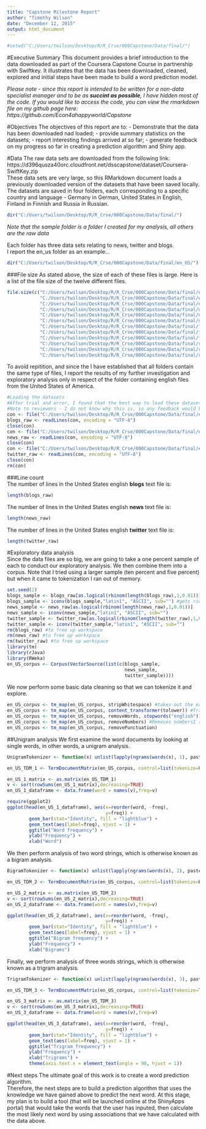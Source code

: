 ```yaml
---
title: "Capstone Milestone Report"
author: "Timothy Wilson"
date: "December 12, 2015"
output: html_document
---
```

```r
#setwd("C:/Users/twilson/Desktop/R/R_Crse/000Capstone/Data/final/")
```

#Executive Summary
This document provides a brief introduction to the data downloaded as part of the Coursera Capstone Course in partnership with Swiftkey. 
It illustrates that the data has been downloaded, cleaned, explored and initial steps have been made to build a word prediction model. 
  
*Please note - since this report is intended to be written for a non-data specialist manager and to be as **succint as possible**, I have hidden most of the code.  If you would like to access the code, you can view the rmarkdown file on my github page here: https://github.com/Econ4ahappyworld/Capstone*


#Objectives
The objectives of this report are to:
- Demonstrate that the data has been downloaded nad loaded;
- provide summary statistics on the datasets;
- report interesting findings arrived at so far;
- generate feedback on my progress so far in creating a prediction algorithm and Shiny app.

#Data
The raw data sets are downloaded from the following link:
https://d396qusza40orc.cloudfront.net/dsscapstone/dataset/Coursera-SwiftKey.zip  
These data sets are very large, so this RMarkdown document loads a previously downloaded version of the datasets that have been saved locally. 
The datasets are saved in four folders, each corresponding to a specific country and language - Germany in German, United States in English, Finland in Finnish and Russia in Russian. 
```r
dir("C:/Users/twilson/Desktop/R/R_Crse/000Capstone/Data/final/")
```
*Note that the sample folder is a folder I created for my analysis, all others are the raw data*
  
Each folder has three data sets relating to news, twitter and blogs.  
I report the en_us folder as an example...
```r
dir("C:/Users/twilson/Desktop/R/R_Crse/000Capstone/Data/final/en_US/")
```
  
###File size
As stated above, the size of each of these files is large.  Here is a list of the file size of the twelve different files.    
```r
file.size(c("C:/Users/twilson/Desktop/R/R_Crse/000Capstone/Data/final/en_US/en_US.blogs.txt",
            "C:/Users/twilson/Desktop/R/R_Crse/000Capstone/Data/final/en_US/en_US.news.txt",
            "C:/Users/twilson/Desktop/R/R_Crse/000Capstone/Data/final/en_US/en_US.twitter.txt",
            "C:/Users/twilson/Desktop/R/R_Crse/000Capstone/Data/final/de_DE/de_DE.blogs.txt",
            "C:/Users/twilson/Desktop/R/R_Crse/000Capstone/Data/final/de_DE/de_DE.news.txt",
            "C:/Users/twilson/Desktop/R/R_Crse/000Capstone/Data/final/de_DE/de_DE.twitter.txt",
            "C:/Users/twilson/Desktop/R/R_Crse/000Capstone/Data/final/fi_FI/fi_FI.blogs.txt",
            "C:/Users/twilson/Desktop/R/R_Crse/000Capstone/Data/final/fi_FI/fi_FI.news.txt",
            "C:/Users/twilson/Desktop/R/R_Crse/000Capstone/Data/final/fi_FI/fi_FI.twitter.txt",
            "C:/Users/twilson/Desktop/R/R_Crse/000Capstone/Data/final/ru_RU/ru_RU.blogs.txt",
            "C:/Users/twilson/Desktop/R/R_Crse/000Capstone/Data/final/ru_RU/ru_RU.news.txt",
            "C:/Users/twilson/Desktop/R/R_Crse/000Capstone/Data/final/ru_RU/ru_RU.twitter.txt"))
```
To avoid repitition, and since the I have established that all folders contain the same type of files, I report the results of my further investigation and exploratory analysis only in respect of the folder containing english files from the United States of America.

  
```r
#Loading the datasets
#After trial and error, I found that the best way to load these datasets appears to be by establishing a connection and then using the binary mode of opening.
#Note to reviewers - I do not know why this is, so any feedback would be very much appreciated!  thanks!
con <- file("C:/Users/twilson/Desktop/R/R_Crse/000Capstone/Data/final/en_US/en_US.blogs.txt", open = "rb" )
blogs_raw <- readLines(con, encoding = "UTF-8")
close(con)
con <- file("C:/Users/twilson/Desktop/R/R_Crse/000Capstone/Data/final/en_US/en_US.news.txt", open = "rb" )
news_raw <- readLines(con, encoding = "UTF-8")
close(con)
con <- file("C:/Users/twilson/Desktop/R/R_Crse/000Capstone/Data/final/en_US/en_US.twitter.txt", open = "rb" )
twitter_raw <- readLines(con, encoding = "UTF-8")
close(con)
rm(con)
```
  
###Line count  
The number of lines in the United States english **blogs** text file is:  
```r
length(blogs_raw)
```
The number of lines in the United States english **news** text file is:  
```r
length(news_raw)
```
The number of lines in the United States english **twitter** text file is:  
```r
length(twitter_raw)
```
  
#Exploratory data analysis  
Since the data files are so big, we are going to take a one percent sample of each to conduct our exploratory analysis.
We then combine them into a corpus.  Note that I tried using a larger sample (ten percent and five percent) but when it came to tokenization I ran out of memory. 
```r
set.seed(2)
blogs_sample <- blogs_raw[as.logical(rbinom(length(blogs_raw),1,0.01))]
blogs_sample <- iconv(blogs_sample,"latin1", "ASCII", sub="") #gets rid of characters that aren't english (as defined by ASCII categorisation).  I learnt by trial and error that this avoids difficulties later on when we tokenize the data.
news_sample <- news_raw[as.logical(rbinom(length(news_raw),1,0.01))]
news_sample <- iconv(news_sample,"latin1", "ASCII", sub="")
twitter_sample <- twitter_raw[as.logical(rbinom(length(twitter_raw),1,0.01))]
twitter_sample <- iconv(twitter_sample,"latin1", "ASCII", sub="")
rm(blogs_raw) #to free up workspace
rm(news_raw) #to free up workspace
rm(twitter_raw) #to free up workspace
library(tm)
library(rJava)
library(RWeka)
en_US_corpus <- Corpus(VectorSource(list(c(blogs_sample,
                                           news_sample,
                                           twitter_sample))))
```
We now perform some basic data cleaning so that we can tokenize it and explore.
```r
en_US_corpus <- tm_map(en_US_corpus, stripWhitespace) #takes out the extra whitespace that we don't need
en_US_corpus <- tm_map(en_US_corpus, content_transformer(tolower)) #Transforms all words to lower case
en_US_corpus <- tm_map(en_US_corpus, removeWords, stopwords("english")) #removes stopwords.
en_US_corpus <- tm_map(en_US_corpus, removeNumbers) #Removes numbersI subsequently learnt you have to do this or else numbers are by far the most common "word".
en_US_corpus <- tm_map(en_US_corpus, removePunctuation)
```  
##Unigram analysis
We first examine the word documents by looking at single words, in other words, a unigram analysis.
```r
UnigramTokenizer <- function(x) unlist(lapply(ngrams(words(x), 1), paste, collapse = " "), use.names = FALSE)

en_US_TDM_1 <- TermDocumentMatrix(en_US_corpus, control=list(tokenize=UnigramTokenizer)) #Tokenization.  Note - this action can take some time.

en_US_1_matrix <- as.matrix(en_US_TDM_1)
v <- sort(rowSums(en_US_1_matrix),decreasing=TRUE)
en_US_1_dataframe <- data.frame(word = names(v),freq=v)
```
  
```r
require(ggplot2)
ggplot(head(en_US_1_dataframe), aes(x=reorder(word, -freq),
                                    y=freq)) + 
        geom_bar(stat="Identity", fill = "lightblue") + 
        geom_text(aes(label=freq), vjust = 1) + 
        ggtitle("Word frequency") +
        ylab("Frequency") + 
        xlab("Word")
```

We then perform analysis of two word strings, which is otherwise known as a bigram analysis.
```r
BigramTokenizer <- function(x) unlist(lapply(ngrams(words(x), 2), paste, collapse = " "), use.names = FALSE)

en_US_TDM_2 <- TermDocumentMatrix(en_US_corpus, control=list(tokenize=BigramTokenizer))

en_US_2_matrix <- as.matrix(en_US_TDM_2)
v <- sort(rowSums(en_US_2_matrix),decreasing=TRUE)
en_US_2_dataframe <- data.frame(word = names(v),freq=v)
```
  
```r
ggplot(head(en_US_2_dataframe), aes(x=reorder(word, -freq),
                                    y=freq)) + 
        geom_bar(stat="Identity", fill = "lightblue") + 
        geom_text(aes(label=freq), vjust = 1) + 
        ggtitle("Bigram frequency") +
        ylab("Frequency") + 
        xlab("Bigrams")
```


Finally, we perform analysis of three words strings, which is otherwise known as a trigram analysis.  
```r
TrigramTokenizer <- function(x) unlist(lapply(ngrams(words(x), 3), paste, collapse = " "), use.names = FALSE)

en_US_TDM_3 <- TermDocumentMatrix(en_US_corpus, control=list(tokenize=TrigramTokenizer))

en_US_3_matrix <- as.matrix(en_US_TDM_3)
v <- sort(rowSums(en_US_3_matrix),decreasing=TRUE)
en_US_3_dataframe <- data.frame(word = names(v),freq=v)
```
  
```r
ggplot(head(en_US_3_dataframe), aes(x=reorder(word, -freq),
                                    y=freq)) + 
        geom_bar(stat="Identity", fill = "lightblue") + 
        geom_text(aes(label=freq), vjust = 1) + 
        ggtitle("Trigram frequency") +
        ylab("Frequency") + 
        xlab("Trigrams") + 
        theme(axis.text.x = element_text(angle = 90, hjust = 1))
```


#Next steps
The ultimate goal of this work is to create a word prediction algorithm.  
Therefore, the next steps are to build a prediction algorithm that uses the knowledge we have gained above to predict the next word. 
At this stage, my plan is to build a tool (that will be launched online at the ShinyApps portal) that would take the words that the user has inputed, then calculate the most likely next word by using associations that we have calculated with the data above.  
